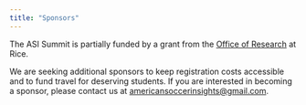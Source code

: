 ```yaml
---
title: "Sponsors"
---
```


The ASI Summit is partially funded by a grant from the [Office of Research](https://research.rice.edu/) at Rice.

We are seeking additional sponsors to keep registration costs accessible and to fund travel for deserving students. If you are interested in becoming a sponsor, please contact us at [americansoccerinsights@gmail.com](mailto:americansoccerinsights@gmail.com).
